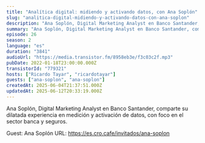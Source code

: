 ```yaml
---
title: "Analítica digital: midiendo y activando datos, con Ana Soplón"
slug: "analitica-digital-midiendo-y-activando-datos-con-ana-soplon"
description: "Ana Soplón, Digital Marketing Analyst en Banco Santander, comparte su dilatada experiencia en medición y activación de datos, con foco en el sector banca y seguros.\n\n\n\n<!-- GUESTS START -->\nGuest: Ana Soplón\nURL: https://es.cro.cafe/invitados/ana-soplon\n<!-- GUESTS END -->"
summary: "Ana Soplón, Digital Marketing Analyst en Banco Santander, comparte su dilatada experiencia en medición y activación de datos, con foco en el sector banca y seguros."
episode: 26
season: 2
language: "es"
duration: "3841"
audioUrl: "https://media.transistor.fm/8958eb3e/f3c03c2f.mp3"
pubDate: 2022-01-18T23:00:00.000Z
transistorId: "779321"
hosts: ["Ricardo Tayar", "ricardotayar"]
guests: ["ana-soplon", "ana-soplon"]
createdAt: 2025-06-04T21:37:51.000Z
updatedAt: 2025-06-12T20:33:19.000Z
---
```


Ana Soplón, Digital Marketing Analyst en Banco Santander, comparte su dilatada experiencia en medición y activación de datos, con foco en el sector banca y seguros.



<!-- GUESTS START -->
Guest: Ana Soplón
URL: https://es.cro.cafe/invitados/ana-soplon
<!-- GUESTS END -->
